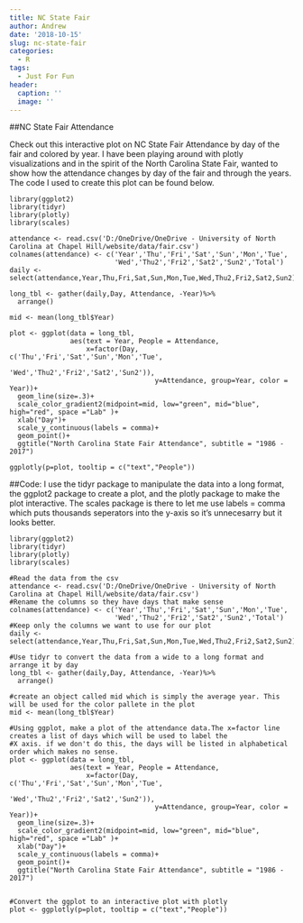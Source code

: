 ```yaml
---
title: NC State Fair
author: Andrew
date: '2018-10-15'
slug: nc-state-fair
categories:
  - R
tags:
  - Just For Fun
header:
  caption: ''
  image: ''
---
```


##NC State Fair Attendance
<p>Check out this interactive plot on NC State Fair Attendance by day of the fair and colored by year. I have been playing around with plotly visualizations and in the spirit of the North Carolina State Fair, wanted to show how the attendance changes by day of the fair and through the years. The code I used to create this plot can be found below.</p>

```r-plot
library(ggplot2)
library(tidyr)
library(plotly)
library(scales)

attendance <- read.csv('D:/OneDrive/OneDrive - University of North Carolina at Chapel Hill/website/data/fair.csv')
colnames(attendance) <- c('Year','Thu','Fri','Sat','Sun','Mon','Tue',
                          'Wed','Thu2','Fri2','Sat2','Sun2','Total')
daily <- select(attendance,Year,Thu,Fri,Sat,Sun,Mon,Tue,Wed,Thu2,Fri2,Sat2,Sun2)

long_tbl <- gather(daily,Day, Attendance, -Year)%>%
  arrange()

mid <- mean(long_tbl$Year)

plot <- ggplot(data = long_tbl, 
               aes(text = Year, People = Attendance, 
                   x=factor(Day, c('Thu','Fri','Sat','Sun','Mon','Tue',
                                   'Wed','Thu2','Fri2','Sat2','Sun2')),
                                    y=Attendance, group=Year, color = Year))+
  geom_line(size=.3)+
  scale_color_gradient2(midpoint=mid, low="green", mid="blue", high="red", space ="Lab" )+
  xlab("Day")+
  scale_y_continuous(labels = comma)+
  geom_point()+
  ggtitle("North Carolina State Fair Attendance", subtitle = "1986 - 2017")

ggplotly(p=plot, tooltip = c("text","People"))
```

##Code:
I use the tidyr package to manipulate the data into a long format, the ggplot2 package to create a plot, and the plotly package to make the plot interactive. The scales package is there to let me use labels = comma which puts thousands seperators into the y-axis so it's unnecesarry but it looks better.

```r-code
library(ggplot2)
library(tidyr)
library(plotly)
library(scales)

#Read the data from the csv
attendance <- read.csv('D:/OneDrive/OneDrive - University of North Carolina at Chapel Hill/website/data/fair.csv')
#Rename the columns so they have days that make sense
colnames(attendance) <- c('Year','Thu','Fri','Sat','Sun','Mon','Tue',
                          'Wed','Thu2','Fri2','Sat2','Sun2','Total')
#Keep only the columns we want to use for our plot
daily <- select(attendance,Year,Thu,Fri,Sat,Sun,Mon,Tue,Wed,Thu2,Fri2,Sat2,Sun2)

#Use tidyr to convert the data from a wide to a long format and arrange it by day
long_tbl <- gather(daily,Day, Attendance, -Year)%>%
  arrange()

#create an object called mid which is simply the average year. This will be used for the color pallete in the plot
mid <- mean(long_tbl$Year)

#Using ggplot, make a plot of the attendance data.The x=factor line creates a list of days which will be used to label the
#X axis. if we don't do this, the days will be listed in alphabetical order which makes no sense.
plot <- ggplot(data = long_tbl, 
               aes(text = Year, People = Attendance, 
                   x=factor(Day, c('Thu','Fri','Sat','Sun','Mon','Tue',
                                   'Wed','Thu2','Fri2','Sat2','Sun2')),
                                    y=Attendance, group=Year, color = Year))+
  geom_line(size=.3)+
  scale_color_gradient2(midpoint=mid, low="green", mid="blue", high="red", space ="Lab" )+
  xlab("Day")+
  scale_y_continuous(labels = comma)+
  geom_point()+
  ggtitle("North Carolina State Fair Attendance", subtitle = "1986 - 2017")


#Convert the ggplot to an interactive plot with plotly
plot <- ggplotly(p=plot, tooltip = c("text","People"))
```
